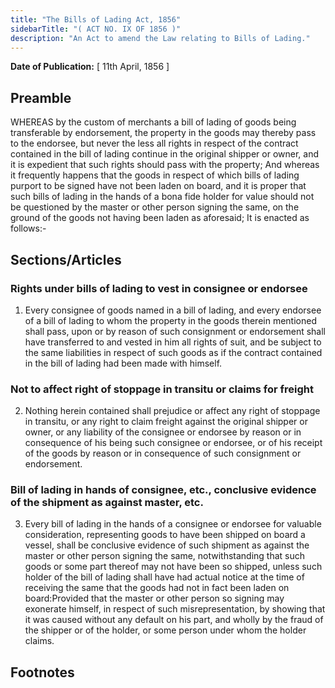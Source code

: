 ```yaml
---
title: "The Bills of Lading Act, 1856"
sidebarTitle: "( ACT NO. IX OF 1856 )"
description: "An Act to amend the Law relating to Bills of Lading."
---
```


**Date of Publication:** [ 11th April, 1856 ]

## Preamble

WHEREAS by the custom of merchants a bill of lading of goods being transferable by endorsement, the property in the goods may thereby pass to the endorsee, but never the less all rights in respect of the contract contained in the bill of lading continue in the original shipper or owner, and it is expedient that such rights should pass with the property; And whereas it frequently happens that the goods in respect of which bills of lading purport to be signed have not been laden on board, and it is proper that such bills of lading in the hands of a bona fide holder for value should not be questioned by the master or other person signing the same, on the ground of the goods not having been laden as aforesaid; It is enacted as follows:-

## Sections/Articles

### Rights under bills of lading to vest in consignee or endorsee

1. Every consignee of goods named in a bill of lading, and every endorsee of a bill of lading to whom the property in the goods therein mentioned shall pass, upon or by reason of such consignment or endorsement shall have transferred to and vested in him all rights of suit, and be subject to the same liabilities in respect of such goods as if the contract contained in the bill of lading had been made with himself.

### Not to affect right of stoppage in transitu or claims for freight

2. Nothing herein contained shall prejudice or affect any right of stoppage in transitu, or any right to claim freight against the original shipper or owner, or any liability of the consignee or endorsee by reason or in consequence of his being such consignee or endorsee, or of his receipt of the goods by reason or in consequence of such consignment or endorsement.

### Bill of lading in hands of consignee, etc., conclusive evidence of the shipment as against master, etc.

3. Every bill of lading in the hands of a consignee or endorsee for valuable consideration, representing goods to have been shipped on board a vessel, shall be conclusive evidence of such shipment as against the master or other person signing the same, notwithstanding that such goods or some part thereof may not have been so shipped, unless such holder of the bill of lading shall have had actual notice at the time of receiving the same that the goods had not in fact been laden on board:Provided that the master or other person so signing may exonerate himself, in respect of such misrepresentation, by showing that it was caused without any default on his part, and wholly by the fraud of the shipper or of the holder, or some person under whom the holder claims.

## Footnotes
